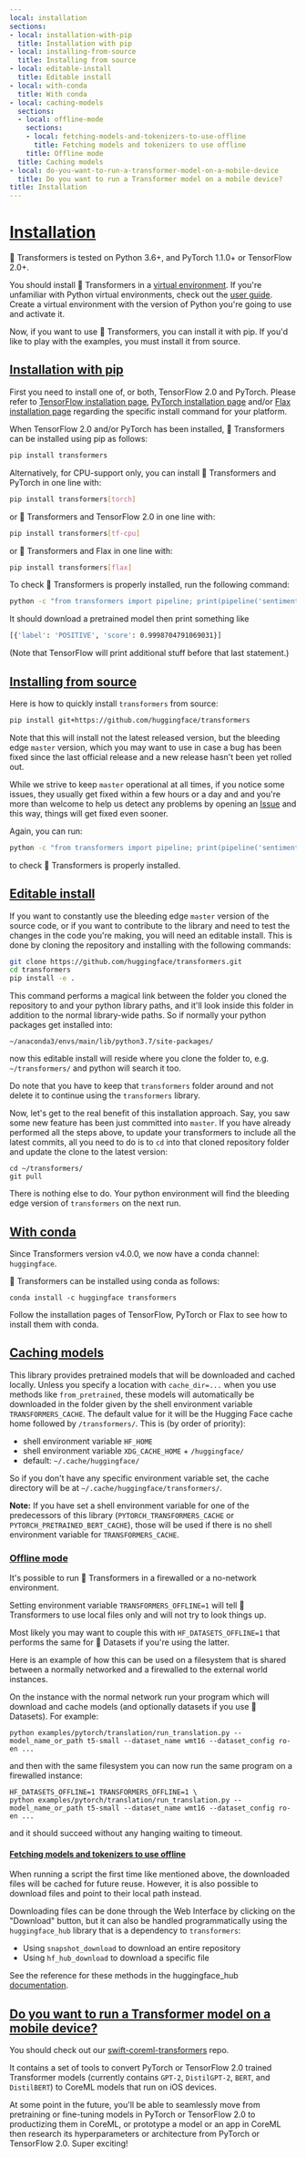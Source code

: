 ```yaml
---
local: installation
sections:
- local: installation-with-pip
  title: Installation with pip
- local: installing-from-source
  title: Installing from source
- local: editable-install
  title: Editable install
- local: with-conda
  title: With conda
- local: caching-models
  sections:
  - local: offline-mode
    sections:
    - local: fetching-models-and-tokenizers-to-use-offline
      title: Fetching models and tokenizers to use offline
    title: Offline mode
  title: Caching models
- local: do-you-want-to-run-a-transformer-model-on-a-mobile-device
  title: Do you want to run a Transformer model on a mobile device?
title: Installation
---
```

<!---
Copyright 2020 The HuggingFace Team. All rights reserved.

Licensed under the Apache License, Version 2.0 (the "License");
you may not use this file except in compliance with the License.
You may obtain a copy of the License at

    http://www.apache.org/licenses/LICENSE-2.0

Unless required by applicable law or agreed to in writing, software
distributed under the License is distributed on an "AS IS" BASIS,
WITHOUT WARRANTIES OR CONDITIONS OF ANY KIND, either express or implied.
See the License for the specific language governing permissions and
limitations under the License.
-->

# [Installation](#installation)

🤗 Transformers is tested on Python 3.6+, and PyTorch 1.1.0+ or TensorFlow 2.0+.

You should install 🤗 Transformers in a [virtual environment](https://docs.python.org/3/library/venv.html). If you're
unfamiliar with Python virtual environments, check out the [user guide](https://packaging.python.org/guides/installing-using-pip-and-virtual-environments/). Create a virtual environment with the version of Python you're going
to use and activate it.

Now, if you want to use 🤗 Transformers, you can install it with pip. If you'd like to play with the examples, you
must install it from source.

## [Installation with pip](#installation-with-pip)

First you need to install one of, or both, TensorFlow 2.0 and PyTorch.
Please refer to [TensorFlow installation page](https://www.tensorflow.org/install/pip#tensorflow-2.0-rc-is-available),
[PyTorch installation page](https://pytorch.org/get-started/locally/#start-locally) and/or
[Flax installation page](https://github.com/google/flax#quick-install)
regarding the specific install command for your platform.

When TensorFlow 2.0 and/or PyTorch has been installed, 🤗 Transformers can be installed using pip as follows:

```bash
pip install transformers
```

Alternatively, for CPU-support only, you can install 🤗 Transformers and PyTorch in one line with:

```bash
pip install transformers[torch]
```

or 🤗 Transformers and TensorFlow 2.0 in one line with:

```bash
pip install transformers[tf-cpu]
```

or 🤗 Transformers and Flax in one line with:

```bash
pip install transformers[flax]
```

To check 🤗 Transformers is properly installed, run the following command:

```bash
python -c "from transformers import pipeline; print(pipeline('sentiment-analysis')('we love you'))"
```

It should download a pretrained model then print something like

```bash
[{'label': 'POSITIVE', 'score': 0.9998704791069031}]
```

(Note that TensorFlow will print additional stuff before that last statement.)

## [Installing from source](#installing-from-source)

Here is how to quickly install `transformers` from source:

```bash
pip install git+https://github.com/huggingface/transformers
```

Note that this will install not the latest released version, but the bleeding edge `master` version, which you may want to use in case a bug has been fixed since the last official release and a new release hasn't  been yet rolled out.

While we strive to keep `master` operational at all times, if you notice some issues, they usually get fixed within a few hours or a day and and you're more than welcome to help us detect any problems by opening an [Issue](https://github.com/huggingface/transformers/issues) and this way, things will get fixed even sooner.

Again, you can run:

```bash
python -c "from transformers import pipeline; print(pipeline('sentiment-analysis')('I hate you'))"
```

to check 🤗 Transformers is properly installed.

## [Editable install](#editable-install)

If you want to constantly use the bleeding edge `master` version of the source code, or if you want to contribute to the library and need to test the changes in the code you're making, you will need an editable install. This is done by cloning the repository and installing with the following commands:

``` bash
git clone https://github.com/huggingface/transformers.git
cd transformers
pip install -e .
```

This command performs a magical link between the folder you cloned the repository to and your python library paths, and it'll look inside this folder in addition to the normal library-wide paths. So if normally your python packages get installed into:
```
~/anaconda3/envs/main/lib/python3.7/site-packages/
```
now this editable install will reside where you clone the folder to, e.g. `~/transformers/` and python will search it too.

Do note that you have to keep that `transformers` folder around and not delete it to continue using the  `transformers` library.

Now, let's get to the real benefit of this installation approach. Say, you saw some new feature has been just committed into `master`. If you have already performed all the steps above, to update your transformers to include all the latest commits, all you need to do is to `cd` into that cloned repository folder and update the clone to the latest version:

```
cd ~/transformers/
git pull
```

There is nothing else to do. Your python environment will find the bleeding edge version of `transformers` on the next run.


## [With conda](#with-conda)

Since Transformers version v4.0.0, we now have a conda channel: `huggingface`.

🤗 Transformers can be installed using conda as follows:

```
conda install -c huggingface transformers
```

Follow the installation pages of TensorFlow, PyTorch or Flax to see how to install them with conda.

## [Caching models](#caching-models)

This library provides pretrained models that will be downloaded and cached locally. Unless you specify a location with
`cache_dir=...` when you use methods like `from_pretrained`, these models will automatically be downloaded in the
folder given by the shell environment variable ``TRANSFORMERS_CACHE``. The default value for it will be the Hugging
Face cache home followed by ``/transformers/``. This is (by order of priority):

  * shell environment variable ``HF_HOME``
  * shell environment variable ``XDG_CACHE_HOME`` + ``/huggingface/``
  * default: ``~/.cache/huggingface/``

So if you don't have any specific environment variable set, the cache directory will be at
``~/.cache/huggingface/transformers/``.

**Note:** If you have set a shell environment variable for one of the predecessors of this library
(``PYTORCH_TRANSFORMERS_CACHE`` or ``PYTORCH_PRETRAINED_BERT_CACHE``), those will be used if there is no shell
environment variable for ``TRANSFORMERS_CACHE``.

### [Offline mode](#offline-mode)

It's possible to run 🤗 Transformers in a firewalled or a no-network environment.

Setting environment variable `TRANSFORMERS_OFFLINE=1` will tell 🤗 Transformers to use local files only and will not try to look things up.

Most likely you may want to couple this with `HF_DATASETS_OFFLINE=1` that performs the same for 🤗 Datasets if you're using the latter.

Here is an example of how this can be used on a filesystem that is shared between a normally networked and a firewalled to the external world instances.

On the instance with the normal network run your program which will download and cache models (and optionally datasets if you use 🤗 Datasets). For example:

```
python examples/pytorch/translation/run_translation.py --model_name_or_path t5-small --dataset_name wmt16 --dataset_config ro-en ...
```

and then with the same filesystem you can now run the same program on a firewalled instance:
```
HF_DATASETS_OFFLINE=1 TRANSFORMERS_OFFLINE=1 \
python examples/pytorch/translation/run_translation.py --model_name_or_path t5-small --dataset_name wmt16 --dataset_config ro-en ...
```
and it should succeed without any hanging waiting to timeout.

#### [Fetching models and tokenizers to use offline](#fetching-models-and-tokenizers-to-use-offline)

When running a script the first time like mentioned above, the downloaded files will be cached for future reuse. 
However, it is also possible to download files and point to their local path instead.

Downloading files can be done through the Web Interface by clicking on the "Download" button, but it can also be handled
programmatically using the `huggingface_hub` library that is a dependency to `transformers`:

- Using `snapshot_download` to download an entire repository
- Using `hf_hub_download` to download a specific file

See the reference for these methods in the huggingface_hub
[documentation](https://github.com/huggingface/huggingface_hub/tree/main/src/huggingface_hub).

## [Do you want to run a Transformer model on a mobile device?](#do-you-want-to-run-a-transformer-model-on-a-mobile-device)

You should check out our [swift-coreml-transformers](https://github.com/huggingface/swift-coreml-transformers) repo.

It contains a set of tools to convert PyTorch or TensorFlow 2.0 trained Transformer models (currently contains `GPT-2`,
`DistilGPT-2`, `BERT`, and `DistilBERT`) to CoreML models that run on iOS devices.

At some point in the future, you'll be able to seamlessly move from pretraining or fine-tuning models in PyTorch or
TensorFlow 2.0 to productizing them in CoreML, or prototype a model or an app in CoreML then research its
hyperparameters or architecture from PyTorch or TensorFlow 2.0. Super exciting!
